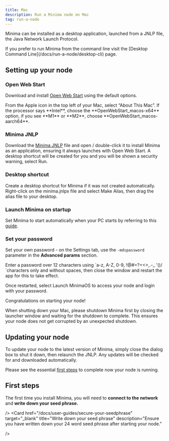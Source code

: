 ---
title: Mac
description: Run a Minima node on Mac
tag: run-a-node
---

Minima can be installed as a desktop application, launched from a JNLP file, the Java Network Launch Protocol.

<Callout title="CLI">
  If you prefer to run Minima from the command line visit the [Desktop Command
  Line](/docs/run-a-node/desktop-cli) page.
</Callout>

## Setting up your node

<Steps>

<Step>

### Open Web Start

Download and install [Open Web Start](https://openwebstart.com/download/) using the default options.

<Callout title="Not sure which version to download?" type="info">
  From the Apple icon in the top left of your Mac, select “About This Mac”. If
  the processor says **Intel**, choose the **OpenWebStart_macos-x64** option, if
  you see **M1** or **M2**, choose **OpenWebStart_macos-aarch64**.
</Callout>

</Step>

<Step>

### Minima JNLP

Download the [Minima JNLP](https://www.spartacusrex.com/javaws/minima.jnlpx) file and open / double-click it to install Minima as an application, ensuring it always launches with Open Web Start. A desktop shortcut will be created for you and you will be shown a security warning, select Run.

</Step>

<Step>

### Desktop shortcut

Create a desktop shortcut for Minima if it was not created automatically. Right-click on the minima.jnlpx file and select Make Alias, then drag the alias file to your desktop.

</Step>

<Step>

### Launch Minima on startup

Set Minima to start automatically when your PC starts by referring to this [guide](https://support.apple.com/en-gb/guide/mac-help/mh15189/14.0/mac/14.0).

</Step>

<Step>

### Set your password

Set your own password - on the Settings tab, use the `-mdspassword` parameter in the **Advanced params** section.

<ImageZoom
  src="/img/runanode/custompw.png"
  alt="password"
  width={300}
  height={300}
/>

<Callout title="Password">
 Enter a password over 12 characters using `a-z, A-Z, 0-9, !@#=?+<>,.-_ '()/ `characters only and without spaces, then close the window and restart the app for this to take effect.
</Callout>

</Step>

</Steps >

Once restarted, select Launch MinimaOS to access your node and login with your password.

Congratulations on starting your node!

<Callout title="Shutdown" type="error">
  When shutting down your Mac, please shutdown Minima first by closing the
  launcher window and waiting for the shutdown to complete. This ensures your
  node does not get corrupted by an unexpected shutdown.
</Callout>

## Updating your node

To update your node to the latest version of Minima, simply close the dialog box to shut it down, then relaunch the JNLP. Any updates will be checked for and downloaded automatically.

Please see the essential [first steps](#first-steps) to complete now your node is running.

## First steps

The first time you install Minima, you will need to **connect to the network** and **write down your seed phrase.**

<Cards>
  <Card
    href="/docs/user-guides/join-the-network"
    target="_blank"
    title="Connect to the network"
    description="On first use, you must connect to the Minima network to connect to the blockchain."

/>
  <Card
    href="/docs/user-guides/secure-your-seedphrase"
    target="_blank"
    title="Write down your seed phrase"
    description="Ensure you have written down your 24 word seed phrase after starting your node."

/>
</Cards>
